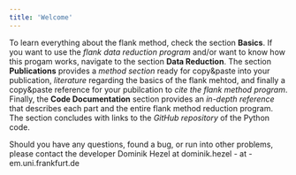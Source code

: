 ```yaml
---
title: 'Welcome'
---
```


To learn everything about the flank method, check the section **Basics**. If you want to use the *flank data reduction program* and/or want to know how this progam works, navigate to the section **Data Reduction**. The section **Publications** provides a *method section* ready for copy&paste into your publication, *literature* regarding the basics of the flank mehtod, and finally a copy&paste reference for your pubilcation to *cite the flank method program*. Finally, the **Code Documentation** section provides an *in-depth reference* that describes each part and the entire flank method reduction program. The section concludes with links to the *GitHub repository* of the Python code.

Should you have any questions, found a bug, or run into other problems, please contact the developer Dominik Hezel at dominik.hezel - at - em.uni.frankfurt.de
